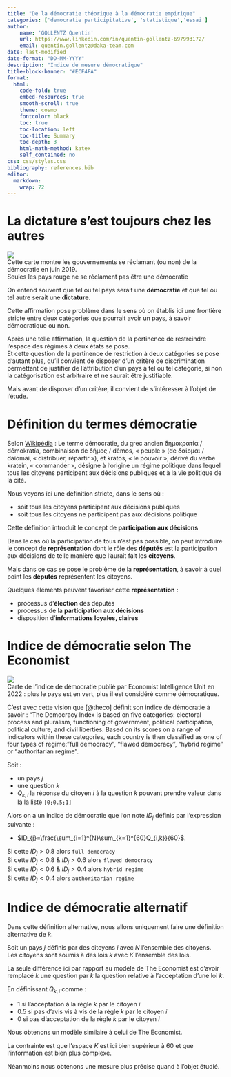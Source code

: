 ```yaml
---
title: "De la démocratie théorique à la démocratie empirique"
categories: ['democratie participitative', 'statistique','essai']
author:
    name: 'GOLLENTZ Quentin'
    url: https://www.linkedin.com/in/quentin-gollentz-697993172/
    email: quentin.gollentz@daka-team.com
date: last-modified
date-format: "DD-MM-YYYY"
description: "Indice de mesure démocratique"
title-block-banner: "#ECF4FA"
format: 
  html:
    code-fold: true
    embed-resources: true
    smooth-scroll: true
    theme: cosmo
    fontcolor: black
    toc: true
    toc-location: left
    toc-title: Summary
    toc-depth: 3
    html-math-method: katex
    self_contained: no
css: css/styles.css
bibliography: references.bib
editor: 
  markdown: 
    wrap: 72
---
```


#  La dictature s'est toujours chez les autres

![](img/democracy_claims.png)       
Cette carte montre les gouvernements se réclamant (ou non) de la démocratie en juin 2019.       
Seules les pays rouge ne se réclament pas être une démocratie

On entend souvent que tel ou tel pays serait une **démocratie** et que
tel ou tel autre serait une **dictature**.

Cette affirmation pose problème dans le sens où on établis ici une
frontière stricte entre deux catégories que pourrait avoir un pays, à
savoir démocratique ou non.

Après une telle affirmation, la question de la pertinence de restreindre
l'espace des régimes à deux états se pose.\
Et cette question de la pertinence de restriction à deux catégories se
pose d'autant plus, qu'il convient de disposer d'un critère de
discrimination permettant de justifier de l'attribution d'un pays à tel
ou tel catégorie, si non la catégorisation est arbitraire et ne saurait
être justifiable.

Mais avant de disposer d'un critère, il convient de s'intéresser à l'objet de l'étude.

#  Définition du termes démocratie

Selon [Wikipédia](https://fr.wikipedia.org/wiki/D%C3%A9mocratie) : Le
terme démocratie, du grec ancien δημοκρατία / dēmokratía, combinaison de
δῆμος / dêmos, « peuple » (de δαίομαι / daíomai, « distribuer, répartir
»), et kratos, « le pouvoir », dérivé du verbe kratein, « commander »,
désigne à l'origine un régime politique dans lequel tous les citoyens
participent aux décisions publiques et à la vie politique de la cité.

Nous voyons ici une définition stricte, dans le sens où :

-   soit tous les citoyens participent aux décisions publiques
-   soit tous les citoyens ne participent pas aux décisions politique

Cette définition introduit le concept de **participation aux décisions**

Dans le cas où la participation de tous n'est pas possible, on peut
introduire le concept de **représentation** dont le rôle des
**députés** est la participation aux décisions de telle manière que
l'aurait fait les **citoyens**.

Mais dans ce cas se pose le problème de la **représentation**, à savoir
à quel point les **députés** représentent les citoyens.

Quelques éléments peuvent favoriser cette **représentation** :        

-   processus d'**élection** des députés
-   processus de la **participation aux décisions** 
-   disposition d'**informations loyales, claires** 

#  Indice de démocratie selon The Economist

![](img/democracy_index_the.png)       
Carte de l'indice de démocratie publié par Economist Intelligence Unit en 2022 : plus le pays est en vert, plus il est considéré comme démocratique.

C'est avec cette vision que [@theco] définit son indice de démocratie à
savoir : "The Democracy Index is based on five categories: electoral
process and pluralism, functioning of government, political
participation, political culture, and civil liberties. Based on its
scores on a range of indicators within these categories, each country is
then classified as one of four types of regime: "full democracy",
"flawed democracy", "hybrid regime" or "authoritarian regime".

Soit :     

-   un pays $j$
-   une question $k$
-   $Q_{k,i}$ la réponse du citoyen $i$ à la question $k$ pouvant prendre valeur dans la la liste `[0;0.5;1]`  

Alors on a un indice de démocratie que l'on note $ID_{j}$ définis par l'expression suivante :

-   $ID_{j}=\frac{\sum_{i=1}^{N}\sum_{k=1}^{60}Q_{i,k}}{60}$.       
    
Si cette $ID_{j}>0.8$ alors `full democracy`      
Si cette $ID_{j}<0.8$ & $ID_{j}>0.6$  alors `flawed democracy`        
Si cette $ID_{j}<0.6$ & $ID_{j}>0.4$ alors `hybrid regime`        
Si cette $ID_{j}<0.4$ alors `authoritarian regime`

# Indice de démocratie alternatif

Dans cette définition alternative, nous allons uniquement faire une définition alternative de $k$.

Soit un pays $j$ définis par des citoyens $i$ avec $N$ l'ensemble des citoyens.       
Les citoyens sont soumis à des lois $k$ avec $K$ l'ensemble des lois.
    
La seule différence ici par rapport au modèle de The Economist est d'avoir remplacé $k$ une question par $k$ la question relative à l'acceptation d'une loi $k$.        

En définissant $Q_{k,i}$ comme :        

-   $1$ si l'acceptation à la règle $k$ par le citoyen $i$
-   $0.5$ si pas d'avis vis à vis de la règle $k$ par le citoyen $i$
-   $0$ si pas d'acceptation de la règle $k$ par le citoyen $i$

Nous obtenons un modèle similaire à celui de The Economist.       
    
La contrainte est que l'espace $K$ est ici bien supérieur à 60 et que l'information est bien plus complexe.   

Néanmoins nous obtenons une mesure plus précise quand à l'objet étudié.


